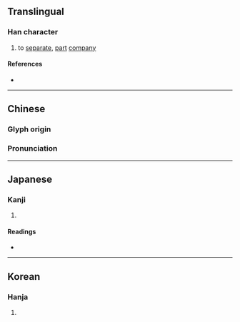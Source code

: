{{character info/new}}
==Translingual==

===Han character===
{{Han char|rn=9|rad=人|as=04|sn=6|four=21210|canj=OPP|ids=⿰亻比}}

# to [[separate]], [[part]] [[company]]

====References====
* {{Han ref|kx=0094.120|dkj=00404|dj=0200.040|hdz=10121.010|uh=4EF3|ud=20211|bh=A5F6|bd=42486}}

----

==Chinese==
{{zh-forms}}

===Glyph origin===
{{Han etym}}

===Pronunciation===
{{zh-pron
|m=pǐ
|c=pei2
|mc=y
|oc=y
|ma=
|cat=v
}}

----

==Japanese==

===Kanji===
{{ja-kanji|grade=|rs=人04}}

# {{defn|lang=ja|sort=人04}}

====Readings====
* {{ja-readings|on=[[ひ]] (hi), [[び]] (bi)|kun=[[わかれる]] (wakareru)}}

----

==Korean==

===Hanja===
{{ko-hanja|hangeul=비|rv=bi|mr=pi}}

# {{defn|lang=ko|sort=人04}}